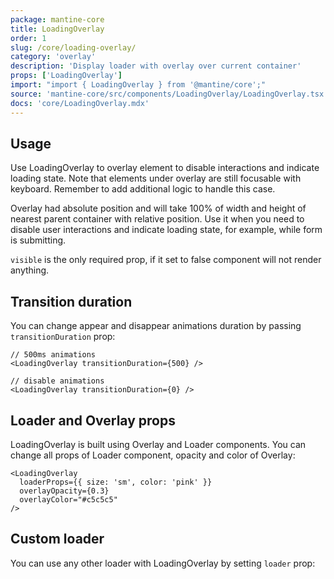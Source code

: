 ```yaml
---
package: mantine-core
title: LoadingOverlay
order: 1
slug: /core/loading-overlay/
category: 'overlay'
description: 'Display loader with overlay over current container'
props: ['LoadingOverlay']
import: "import { LoadingOverlay } from '@mantine/core';"
source: 'mantine-core/src/components/LoadingOverlay/LoadingOverlay.tsx'
docs: 'core/LoadingOverlay.mdx'
---
```



## Usage

Use LoadingOverlay to overlay element to disable interactions and indicate loading state.
Note that elements under overlay are still focusable with keyboard. Remember to add additional logic to handle this case.

Overlay had absolute position and will take 100% of width and height of nearest parent container with relative position.
Use it when you need to disable user interactions and indicate loading state, for example, while form is submitting.

`visible` is the only required prop, if it set to false component will not render anything.

<LoadingOverlayBaseDemo />

## Transition duration

You can change appear and disappear animations duration by passing `transitionDuration` prop:

```tsx
// 500ms animations
<LoadingOverlay transitionDuration={500} />

// disable animations
<LoadingOverlay transitionDuration={0} />
```

## Loader and Overlay props

LoadingOverlay is built using <GatsbyLink to="/core/overlay/">Overlay</GatsbyLink> and <GatsbyLink to="/core/loader/">Loader</GatsbyLink> components.
You can change all props of Loader component, opacity and color of Overlay:

```tsx
<LoadingOverlay
  loaderProps={{ size: 'sm', color: 'pink' }}
  overlayOpacity={0.3}
  overlayColor="#c5c5c5"
/>
```

## Custom loader

You can use any other loader with LoadingOverlay by setting `loader` prop:

<LoadingOverlayLoaderDemo />
